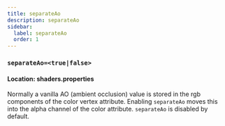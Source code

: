 ```yaml
---
title: separateAo
description: separateAo
sidebar:
  label: separateAo
  order: 1
---
```


### `separateAo=<true|false>`

#### Location: shaders.properties

Normally a vanilla AO (ambient occlusion) value is stored in the rgb components of the color vertex attribute. Enabling `separateAo` moves this into the alpha channel of the color attribute. `separateAo` is disabled by default.